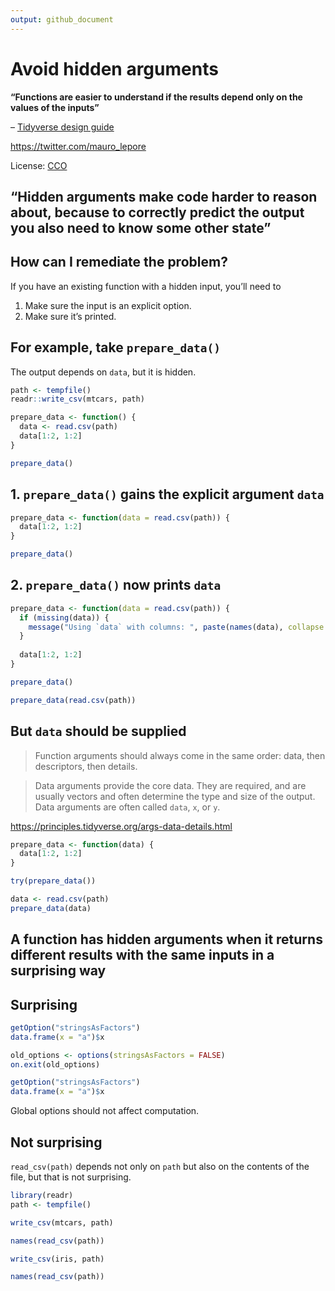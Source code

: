 ```yaml
---
output: github_document
---
```


# Avoid hidden arguments

__"Functions are easier to understand if the results depend only on the values of the inputs"__

-- [Tidyverse design guide](https://principles.tidyverse.org/args-hidden.html)

<https://twitter.com/mauro_lepore>

License: [CCO](https://creativecommons.org/choose/zero/?lang=es)



## "Hidden arguments make code harder to reason about, because to correctly predict the output you also need to know some other state"

##  How can I remediate the problem?

If you have an existing function with a hidden input, you’ll need to 

1. Make sure the input is an explicit option.
2. Make sure it’s printed.

## For example, take `prepare_data()`

The output depends on `data`, but it is hidden.

```r
path <- tempfile()
readr::write_csv(mtcars, path)

prepare_data <- function() {
  data <- read.csv(path)
  data[1:2, 1:2]
}

prepare_data()
```

## 1. `prepare_data()` gains the explicit argument `data`

```r
prepare_data <- function(data = read.csv(path)) {
  data[1:2, 1:2]
}

prepare_data()
```

## 2. `prepare_data()` now prints `data`

```r
prepare_data <- function(data = read.csv(path)) {
  if (missing(data)) {
    message("Using `data` with columns: ", paste(names(data), collapse = ", "))
  }
  
  data[1:2, 1:2]
}

prepare_data()

prepare_data(read.csv(path))
```

## But `data` should be supplied

> Function arguments should always come in the same order: data, then descriptors, then details.

> Data arguments provide the core data. They are required, and are usually vectors and often determine the type and size of the output. Data arguments are often called `data`, `x`, or `y`.

<https://principles.tidyverse.org/args-data-details.html>

```r
prepare_data <- function(data) {
  data[1:2, 1:2]
}

try(prepare_data())

data <- read.csv(path)
prepare_data(data)
```








## A function has hidden arguments when it returns different results with the same inputs in a surprising way

## Surprising

```r
getOption("stringsAsFactors")
data.frame(x = "a")$x

old_options <- options(stringsAsFactors = FALSE)
on.exit(old_options)

getOption("stringsAsFactors")
data.frame(x = "a")$x
```

Global options should not affect computation.

## Not surprising

`read_csv(path)` depends not only on `path` but also on the contents of the file, but that is not surprising.

```r
library(readr)
path <- tempfile()

write_csv(mtcars, path)

names(read_csv(path))

write_csv(iris, path)

names(read_csv(path))
```
